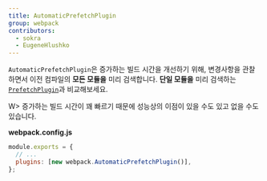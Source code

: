 ```yaml
---
title: AutomaticPrefetchPlugin
group: webpack
contributors:
  - sokra
  - EugeneHlushko
---
```


`AutomaticPrefetchPlugin`은 증가하는 빌드 시간을 개선하기 위해, 변경사항을 관찰하면서 이전 컴파일의 **모든 모듈을** 미리 검색합니다. **단일 모듈을** 미리 검색하는 [`PrefetchPlugin`](/plugins/prefetch-plugin/)과 비교해보세요.

W> 증가하는 빌드 시간이 꽤 빠르기 때문에 성능상의 이점이 있을 수도 있고 없을 수도 있습니다.

**webpack.config.js**

```javascript
module.exports = {
  // ...
  plugins: [new webpack.AutomaticPrefetchPlugin()],
};
```
